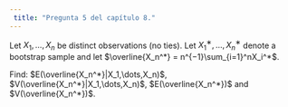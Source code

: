 ```yaml
---
 title: "Pregunta 5 del capítulo 8."
---
```


Let $X_1,\dots,X_n$ be distinct observations (no ties). Let $X_1^∗,\dots,X_n^∗$ denote a bootstrap sample and let $\overline{X_n^*} = n^{−1}\sum_{i=1}^nX_i^*$.

Find: $E(\overline{X_n^*}|X_1,\dots,X_n)$, $V(\overline{X_n^*}|X_1,\dots,X_n)$, $E(\overline{X_n^*})$ and $V(\overline{X_n^*})$.

